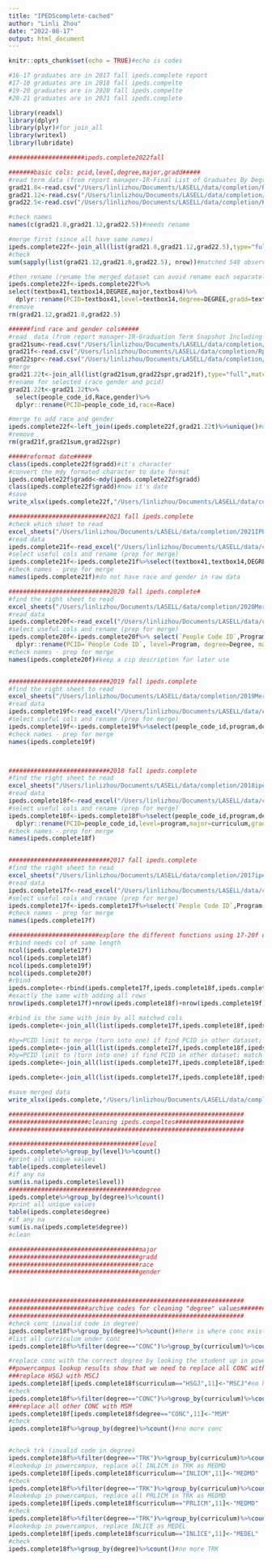 ```yaml
---
title: "IPEDScomplete-cached"
author: "Linli Zhou"
date: "2022-08-17"
output: html_document
---
```


```r
knitr::opts_chunk$set(echo = TRUE)#echo is codes
```

```r
#16-17 graduates are in 2017 fall ipeds.complete report
#17-18 graduates are in 2018 fall ipeds.compelte
#19-20 graduates are in 2020 fall ipeds.compelte
#20-21 graduates are in 2021 fall ipeds.complete
```

```r
library(readxl)
library(dplyr)
library(plyr)#for join_all
library(writexl)
library(lubridate)
```

```r
#####################ipeds.complete2022fall

#######basic cols: pcid,level,degree,major,gradd#####
#read term data (from report manager-IR-Final List of Graduates By Degree Term)
grad21.8<-read.csv("/Users/linlizhou/Documents/LASELL/data/completion/RptMgr.grdbydg/2021.8.gradreport.csv")
grad21.12<-read.csv("/Users/linlizhou/Documents/LASELL/data/completion/RptMgr.grdbydg/2021.12.gradreport.csv")
grad22.5<-read.csv("/Users/linlizhou/Documents/LASELL/data/completion/RptMgr.grdbydg/2022.5.gradreport.csv")

#check names
names(c(grad21.8,grad21.12,grad22.5))#needs rename

#merge first (since all have same names)
ipeds.complete22f<-join_all(list(grad21.8,grad21.12,grad22.5),type="full",match="first")#548 observations
#check
sum(sapply(list(grad21.12,grad21.8,grad22.5), nrow))#matched 548 observations

#then rename (rename the merged dataset can avoid rename each separately)
ipeds.complete22f<-ipeds.complete22f%>%
select(textbox41,textbox14,DEGREE,major,textbox4)%>%
  dplyr::rename(PCID=textbox41,level=textbox14,degree=DEGREE,gradd=textbox4)#have the basic cols, missing race and gender
#remove
rm(grad21.12,grad21.8,grad22.5)

######find race and gender cols#####
#read  data (from report manager-IR-Graduation Term Snapshot Including Certs and Double Majors)
grad21sum<-read.csv("/Users/linlizhou/Documents/LASELL/data/completion/RptMgr.grdbydg/21sum.csv")
grad21f<-read.csv("/Users/linlizhou/Documents/LASELL/data/completion/RptMgr.grdbydg/21f.csv")
grad22spr<-read.csv("/Users/linlizhou/Documents/LASELL/data/completion/RptMgr.grdbydg/22spr.csv")
#merge
grad21.22t<-join_all(list(grad21sum,grad22spr,grad21f),type="full",match="first")#548 observations
#rename for selected (race gender and pcid)
grad21.22t<-grad21.22t%>%
  select(people_code_id,Race,gender)%>%
  dplyr::rename(PCID=people_code_id,race=Race)

#merge to add race and gender
ipeds.complete22f<-left_join(ipeds.complete22f,grad21.22t)%>%unique()#unique observations, remove duplicated
#remove
rm(grad21f,grad21sum,grad22spr)

#####reformat date#####
class(ipeds.complete22f$gradd)#it's character
#convert the mdy formated character to date format
ipeds.complete22f$gradd<-mdy(ipeds.complete22f$gradd)
class(ipeds.complete22f$gradd)#now it's date
#save
write_xlsx(ipeds.complete22f,"/Users/linlizhou/Documents/LASELL/data/completion/2022IPEDScompletions.xlsx")
```


```r
###########################2021 fall ipeds.complete
#check which sheet to read
excel_sheets("/Users/linlizhou/Documents/LASELL/data/completion/2021IPEDScompletions.xlsx")
#read data
ipeds.complete21f<-read_excel("/Users/linlizhou/Documents/LASELL/data/completion/2021IPEDScompletions.xlsx",sheet = "Degrees - Combined")
#select useful cols and rename (prep for merge)
ipeds.complete21f<-ipeds.complete21f%>%select(textbox41,textbox14,DEGREE,major,`Grad Date`)%>%dplyr::rename(PCID=textbox41,level=textbox14,degree=DEGREE,gradd=`Grad Date`)
#check names - prep for merge
names(ipeds.complete21f)#do not have race and gender in raw data

############################2020 fall ipeds.complete#
#find the right sheet to read
excel_sheets("/Users/linlizhou/Documents/LASELL/data/completion/2020Merged Completions.xlsx")
#read data
ipeds.complete20f<-read_excel("/Users/linlizhou/Documents/LASELL/data/completion/2020Merged Completions.xlsx",sheet = "Merged")
#select useful cols and rename (prep for merge)
ipeds.complete20f<-ipeds.complete20f%>% select(`People Code ID`,Program,Degree,Curriculum,GradDate,Race,Gender) %>% 
  dplyr::rename(PCID=`People Code ID`, level=Program, degree=Degree, major=Curriculum, gradd=GradDate, race=Race, gender=Gender)
#check names - prep for merge
names(ipeds.complete20f)#keep a cip description for later use


############################2019 fall ipeds.complete
#find the right sheet to read
excel_sheets("/Users/linlizhou/Documents/LASELL/data/completion/2019Merged Completions.xlsm")
#read data
ipeds.complete19f<-read_excel("/Users/linlizhou/Documents/LASELL/data/completion/2019Merged Completions.xlsm",sheet = "AllMerged")
#select useful cols and rename (prep for merge)
ipeds.complete19f<-ipeds.complete19f%>%select(people_code_id,program,degree,curriculum,graduation_date,Race,gender)%>%dplyr::rename(PCID=people_code_id,level=program,major=curriculum,gradd=graduation_date,race=Race)
#check names - prep for merge
names(ipeds.complete19f)



############################2018 fall ipeds.complete
#find the right sheet to read
excel_sheets("/Users/linlizhou/Documents/LASELL/data/completion/2018ipedsFComp_2017grad.clean.xlsx")
#read data
ipeds.complete18f<-read_excel("/Users/linlizhou/Documents/LASELL/data/completion/2018ipedsFComp_2017grad.clean.xlsx")
#select useful cols and rename (prep for merge)
ipeds.complete18f<-ipeds.complete18f%>%select(people_code_id,program,degree,curriculum,graduation_date,Race,gender)%>%
  dplyr::rename(PCID=people_code_id,level=program,major=curriculum,gradd=graduation_date,race=Race)
#check names - prep for merge
names(ipeds.complete18f)


############################2017 fall ipeds.complete
#find the right sheet to read
excel_sheets("/Users/linlizhou/Documents/LASELL/data/completion/2017ipedsFComp_2016grad.xlsx")
#read data
ipeds.complete17f<-read_excel("/Users/linlizhou/Documents/LASELL/data/completion/2017ipedsFComp_2016grad.xlsx",sheet = "Merged_ALL")
#select useful cols and rename (prep for merge)
ipeds.complete17f<-ipeds.complete17f%>%select(`People Code ID`,Program,Degree,Curriculum,`Graduation Date`,Race,Gender)%>%dplyr::rename(PCID=`People Code ID`,level=Program,degree=Degree,major=Curriculum,gradd=`Graduation Date`,race=Race,gender=Gender)
#check names - prep for merge
names(ipeds.complete17f)
```



```r
#########################explore the different functions using 17-20f data
#rbind needs col of same length
ncol(ipeds.complete17f)
ncol(ipeds.complete18f)
ncol(ipeds.complete19f)
ncol(ipeds.complete20f)
#rbind
ipeds.complete<-rbind(ipeds.complete17f,ipeds.complete18f,ipeds.complete19f,ipeds.complete20f)#2421 observations
#exactly the same with adding all rows
nrow(ipeds.complete17f)+nrow(ipeds.complete18f)+nrow(ipeds.complete19f)+nrow(ipeds.complete20f)#2421 observations

#rbind is the same with join by all matched cols
ipeds.complete<-join_all(list(ipeds.complete17f,ipeds.complete18f,ipeds.complete19f,ipeds.complete20f),type="full",match="first")#2420 observations; closest to rbind

#by=PCID limit to merge (turn into one) if find PCID in other dataset; match=first, only takes care of first match
ipeds.complete<-join_all(list(ipeds.complete17f,ipeds.complete18f,ipeds.complete19f,ipeds.complete20f),by="PCID",type="full",match="first")#2368 observations
#by=PCID limit to (turn into one) if find PCID in other dataset; match = all merge create a copy for all match
ipeds.complete<-join_all(list(ipeds.complete17f,ipeds.complete18f,ipeds.complete19f,ipeds.complete20f),by="PCID",type="full",match="all")#2379 observations
```

```r
ipeds.complete<-join_all(list(ipeds.complete17f,ipeds.complete18f,ipeds.complete19f,ipeds.complete20f,ipeds.complete21f,ipeds.complete22f),type="full",match="first")

#save merged data
write_xlsx(ipeds.complete,"/Users/linlizhou/Documents/LASELL/data/completion/17f-current.xlsx")
```


```r
#################################################################
######################cleaning ipeds.compeltes###################
#################################################################

####################################level
ipeds.complete%>%group_by(level)%>%count()
#print all unique values
table(ipeds.complete$level)
#if any na
sum(is.na(ipeds.complete$level))
####################################degree
ipeds.complete%>%group_by(degree)%>%count()
#print all unique values
table(ipeds.complete$degree)
#if any na
sum(is.na(ipeds.complete$degree))
#clean

####################################major
####################################gradd
####################################race
####################################gender



#################################################################
######################archive codes for cleaning "degree" values###################
#################################################################
#check conc (invalid code in degree)
ipeds.complete18f%>%group_by(degree)%>%count()#here is where conc exists
#list all curriculum under conc
ipeds.complete18f%>%filter(degree=="CONC")%>%group_by(curriculum)%>%count()

#replace conc with the correct degree by looking the student up in powercampus
##powercampus lookup results show that we need to replace all CONC with MSM expect HSGJ as MSCJ
###replace HSGJ with MSCJ
ipeds.complete18f[ipeds.complete18f$curriculum=="HSGJ",11]<-"MSCJ"#no headers/var names anymore so must use 11 as index
#check
ipeds.complete18f%>%filter(degree=="CONC")%>%group_by(curriculum)%>%count()#no more hsgj
###replace all other CONC with MSM
ipeds.complete18f[ipeds.complete18f$degree=="CONC",11]<-"MSM"
#check
ipeds.complete18f%>%group_by(degree)%>%count()#no more conc


#check trk (invalid code in degree)
ipeds.complete18f%>%filter(degree=="TRK")%>%group_by(curriculum)%>%count()
#lookedup in powercampus, replace all INLICM in TRK as MEDMD
ipeds.complete18f[ipeds.complete18f$curriculum=="INLICM",11]<-"MEDMD"
#check
ipeds.complete18f%>%filter(degree=="TRK")%>%group_by(curriculum)%>%count()#no more INLICM
#lookedup in powercampus, replace all PRLICM in TRK as MEDMD
ipeds.complete18f[ipeds.complete18f$curriculum=="PRLICM",11]<-"MEDMD"
#check
ipeds.complete18f%>%filter(degree=="TRK")%>%group_by(curriculum)%>%count()#no more prlicm
#lookedup in powercampus, replace INLICE as MEDEL
ipeds.complete18f[ipeds.complete18f$curriculum=="INLICE",11]<-"MEDEL"
#check
ipeds.complete18f%>%group_by(degree)%>%count()#no more TRK
```